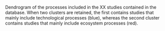 Dendrogram of the processes included in the XX studies contained in the database. When two clusters are retained, the first contains studies that mainly include technological processes (blue), whereas the second cluster contains studies that mainly include ecosystem processes (red). 
